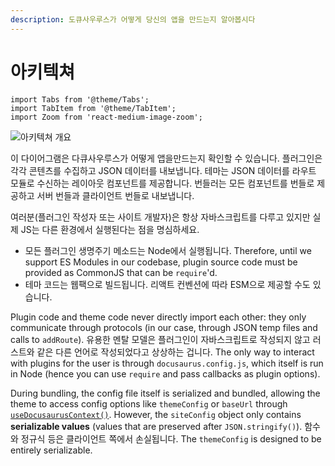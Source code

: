 ```yaml
---
description: 도큐사우루스가 어떻게 당신의 앱을 만드는지 알아봅시다
---
```


# 아키텍쳐

```mdx-code-block
import Tabs from '@theme/Tabs';
import TabItem from '@theme/TabItem';
import Zoom from 'react-medium-image-zoom';
```

<Zoom>

![아키텍쳐 개요](/img/architecture.png)

</Zoom>

이 다이어그램은 다큐사우루스가 어떻게 앱을만드는지 확인할 수 있습니다. 플러그인은 각각 콘텐츠를 수집하고 JSON 데이터를 내보냅니다. 테마는 JSON 데이터를 라우트 모듈로 수신하는 레이아웃 컴포넌트를 제공합니다. 번들러는 모든 컴포넌트를 번들로 제공하고 서버 번들과 클라이언트 번들로 내보냅니다.

여러분(플러그인 작성자 또는 사이트 개발자)은 항상 자바스크립트를 다루고 있지만 실제 JS는 다른 환경에서 실행된다는 점을 명심하세요.

- 모든 플러그인 생명주기 메소드는 Node에서 실행됩니다. Therefore, until we support ES Modules in our codebase, plugin source code must be provided as CommonJS that can be `require`'d.
- 테마 코드는 웹팩으로 빌드됩니다. 리액트 컨벤션에 따라 ESM으로 제공할 수도 있습니다.

Plugin code and theme code never directly import each other: they only communicate through protocols (in our case, through JSON temp files and calls to `addRoute`). 유용한 멘탈 모델은 플러그인이 자바스크립트로 작성되지 않고 러스트와 같은 다른 언어로 작성되었다고 상상하는 겁니다. The only way to interact with plugins for the user is through `docusaurus.config.js`, which itself is run in Node (hence you can use `require` and pass callbacks as plugin options).

During bundling, the config file itself is serialized and bundled, allowing the theme to access config options like `themeConfig` or `baseUrl` through [`useDocusaurusContext()`](../docusaurus-core.mdx#useDocusaurusContext). However, the `siteConfig` object only contains **serializable values** (values that are preserved after `JSON.stringify()`). 함수와 정규식 등은 클라이언트 쪽에서 손실됩니다. The `themeConfig` is designed to be entirely serializable.
